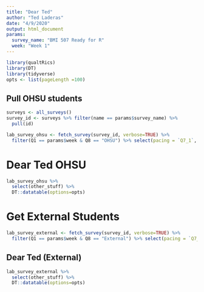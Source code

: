 ```yaml
---
title: "Dear Ted"
author: "Ted Laderas"
date: "4/9/2020"
output: html_document
params: 
  survey_name: "BMI 507 Ready for R"
  week: "Week 1"
---
```


```r
library(qualtRics)
library(DT)
library(tidyverse)
opts <- list(pageLength =100)
```

## Pull OHSU students

```r
surveys <- all_surveys()
survey_id <- surveys %>% filter(name == params$survey_name) %>%
  pull(id)

lab_survey_ohsu <- fetch_survey(survey_id, verbose=TRUE) %>%
  filter(Q1 == params$week & Q8 == "OHSU") %>% select(pacing = `Q7_1`, clearest_points = Q2, muddiest_points= Q3, other_stuff=Q4)
```

# Dear Ted OHSU

```r
lab_survey_ohsu %>% 
  select(other_stuff) %>% 
  DT::datatable(options=opts)
```

# Get External Students

```r
lab_survey_external <- fetch_survey(survey_id, verbose=TRUE) %>%
  filter(Q1 == params$week & Q8 == "External") %>% select(pacing = `Q7_1`, clearest_points = Q2, muddiest_points= Q3, other_stuff=Q4)

```

## Dear Ted (External)

```r
lab_survey_external %>% 
  select(other_stuff) %>% 
  DT::datatable(options=opts)

```

